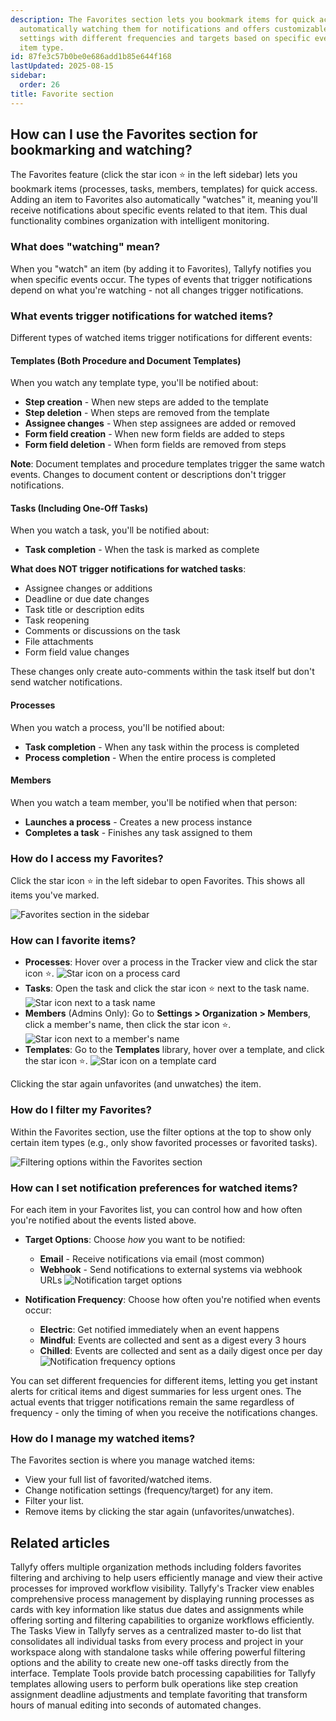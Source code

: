 ```yaml
---
description: The Favorites section lets you bookmark items for quick access while
  automatically watching them for notifications and offers customizable notification
  settings with different frequencies and targets based on specific events for each
  item type.
id: 87fe3c57b0be0e686add1b85e644f168
lastUpdated: 2025-08-15
sidebar:
  order: 26
title: Favorite section
---
```


## How can I use the Favorites section for bookmarking and watching?

The Favorites feature (click the star icon ⭐ in the left sidebar) lets you bookmark items (processes, tasks, members, templates) for quick access. Adding an item to Favorites also automatically "watches" it, meaning you'll receive notifications about specific events related to that item. This dual functionality combines organization with intelligent monitoring.

### What does "watching" mean?

When you "watch" an item (by adding it to Favorites), Tallyfy notifies you when specific events occur. The types of events that trigger notifications depend on what you're watching - not all changes trigger notifications.

### What events trigger notifications for watched items?

Different types of watched items trigger notifications for different events:

#### Templates (Both Procedure and Document Templates)
When you watch any template type, you'll be notified about:
- **Step creation** - When new steps are added to the template
- **Step deletion** - When steps are removed from the template  
- **Assignee changes** - When step assignees are added or removed
- **Form field creation** - When new form fields are added to steps
- **Form field deletion** - When form fields are removed from steps

**Note**: Document templates and procedure templates trigger the same watch events. Changes to document content or descriptions don't trigger notifications.

#### Tasks (Including One-Off Tasks)
When you watch a task, you'll be notified about:
- **Task completion** - When the task is marked as complete

**What does NOT trigger notifications for watched tasks**:
- Assignee changes or additions
- Deadline or due date changes
- Task title or description edits
- Task reopening
- Comments or discussions on the task
- File attachments
- Form field value changes

These changes only create auto-comments within the task itself but don't send watcher notifications.

#### Processes
When you watch a process, you'll be notified about:
- **Task completion** - When any task within the process is completed
- **Process completion** - When the entire process is completed

#### Members
When you watch a team member, you'll be notified when that person:
- **Launches a process** - Creates a new process instance
- **Completes a task** - Finishes any task assigned to them

### How do I access my Favorites?

Click the star icon ⭐ in the left sidebar to open Favorites. This shows all items you've marked.

![Favorites section in the sidebar](https://screenshots.tallyfy.com/tallyfy%2Fpro%2Fdesktop-light-favorite-section.png)

### How can I favorite items?

*   **Processes**: Hover over a process in the Tracker view and click the star icon ⭐.
    ![Star icon on a process card](https://screenshots.tallyfy.com/tallyfy%2Fpro%2Fdesktop-light-select-star-on-process.png)
*   **Tasks**: Open the task and click the star icon ⭐ next to the task name.
    ![Star icon next to a task name](https://screenshots.tallyfy.com/tallyfy%2Fpro%2Fdesktop-light-favorite-task.png)
*   **Members** (Admins Only): Go to **Settings > Organization > Members**, click a member's name, then click the star icon ⭐.
    ![Star icon next to a member's name](https://screenshots.tallyfy.com/tallyfy%2Fpro%2Fdesktop-light-favorite-people.png)
*   **Templates**: Go to the **Templates** library, hover over a template, and click the star icon ⭐.
    ![Star icon on a template card](https://screenshots.tallyfy.com/tallyfy%2Fpro%2Fdesktop-light-favorite-template.png)

Clicking the star again unfavorites (and unwatches) the item.

### How do I filter my Favorites?

Within the Favorites section, use the filter options at the top to show only certain item types (e.g., only show favorited processes or favorited tasks).

![Filtering options within the Favorites section](https://screenshots.tallyfy.com/tallyfy%2Fpro%2Fdesktop-light-filter-favorite.png)

### How can I set notification preferences for watched items?

For each item in your Favorites list, you can control how and how often you're notified about the events listed above.

*   **Target Options**: Choose *how* you want to be notified:
    *   **Email** - Receive notifications via email (most common)
    *   **Webhook** - Send notifications to external systems via webhook URLs
    ![Notification target options](https://screenshots.tallyfy.com/tallyfy%2Fpro%2Fdesktop-light-target-options-favorite.png)
    
*   **Notification Frequency**: Choose how often you're notified when events occur:
    *   **Electric**: Get notified immediately when an event happens
    *   **Mindful**: Events are collected and sent as a digest every 3 hours
    *   **Chilled**: Events are collected and sent as a daily digest once per day
    ![Notification frequency options](https://screenshots.tallyfy.com/tallyfy%2Fpro%2Fdesktop-light-frequency-options-favorite.png)

You can set different frequencies for different items, letting you get instant alerts for critical items and digest summaries for less urgent ones. The actual events that trigger notifications remain the same regardless of frequency - only the timing of when you receive the notifications changes.

### How do I manage my watched items?

The Favorites section is where you manage watched items:
*   View your full list of favorited/watched items.
*   Change notification settings (frequency/target) for any item.
*   Filter your list.
*   Remove items by clicking the star again (unfavorites/unwatches).


## Related articles
<CardGrid>
<LinkTitleCard header="<b>Tracker View > Organize processes</b>" href="/products/pro/tracking-and-tasks/tracker-view/organize-processes/" > Tallyfy offers multiple organization methods including folders favorites filtering and archiving to help users efficiently manage and view their active processes for improved workflow visibility. </LinkTitleCard>
<LinkTitleCard header="<b>Tracker View > Manage and track my processes</b>" href="/products/pro/tracking-and-tasks/tracker-view/how-can-i-manage-and-track-my-processes-on-tallyfy/" > Tallyfy's Tracker view enables comprehensive process management by displaying running processes as cards with key information like status due dates and assignments while offering sorting and filtering capabilities to organize workflows efficiently. </LinkTitleCard>
<LinkTitleCard header="<b>Tracking And Tasks > Tasks view</b>" href="/products/pro/tracking-and-tasks/tasks-view/" > The Tasks View in Tallyfy serves as a centralized master to-do list that consolidates all individual tasks from every process and project in your workspace along with standalone tasks while offering powerful filtering options and the ability to create new one-off tasks directly from the interface. </LinkTitleCard>
<LinkTitleCard header="<b>Templates > Template tools</b>" href="/products/pro/documenting/templates/how-can-power-tools-enhance-my-tallyfy-experience/" > Template Tools provide batch processing capabilities for Tallyfy templates allowing users to perform bulk operations like step creation assignment deadline adjustments and template favoriting that transform hours of manual editing into seconds of automated changes. </LinkTitleCard>
</CardGrid>